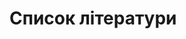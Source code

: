 # Список літератури {.unnumbered}

::: {#refs}
:::

\clearpage
\addcontentsline{toc}{chapter}{Індекс}
\printindex
